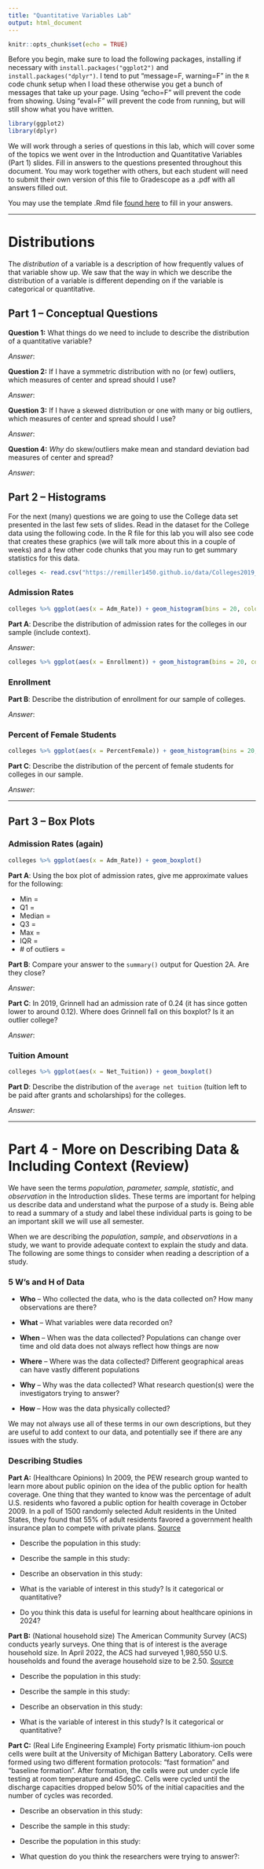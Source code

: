 ---
title: "Quantitative Variables Lab"
output: html_document
---

```{r setup, include=FALSE}
knitr::opts_chunk$set(echo = TRUE)
```

Before you begin, make sure to load the following packages, installing if necessary with `install.packages("ggplot2")` and `install.packages("dplyr")`. I tend to put "message=F, warning=F" in the `R` code chunk setup when I load these otherwise you get a bunch of messages that take up your page. Using "echo=F" will prevent the code from showing. Using "eval=F" will prevent the code from running, but will still show what you have written.

```{r, message=F, warning = F}
library(ggplot2)
library(dplyr)
```

We will work through a series of questions in this lab, which will cover some of the topics we went over in the Introduction and Quantitative Variables (Part 1) slides. Fill in answers to the questions presented throughout this document. You may work together with others, but each student will need to submit their own version of this file to Gradescope as a .pdf with all answers filled out.

You may use the template .Rmd file [found here](Labs/QuantVarLab.Rmd) to fill in your answers.

---

# Distributions

The *distribution* of a variable is a description of how frequently values of that variable show up. We saw that the way in which we describe the distribution of a variable is different depending on if the variable is categorical or quantitative. 

## Part 1 -- Conceptual Questions

**Question 1:** What things do we need to include to describe the distribution of a quantitative variable?

*Answer*: 

**Question 2:** If I have a symmetric distribution with no (or few) outliers, which measures of center and spread should I use?

*Answer*: 

**Question 3:** If I have a skewed distribution or one with many or big outliers, which measures of center and spread should I use?

*Answer*: 

**Question 4:** *Why* do skew/outliers make mean and standard deviation bad measures of center and spread?

*Answer*: 

## Part 2 -- Histograms

For the next (many) questions we are going to use the College data set presented in the last few sets of slides. Read in the dataset for the College data using the following code. In the R file for this lab you will also see code that creates these graphics (we will talk more about this in a couple of weeks) and a few other code chunks that you may run to get summary statistics for this data. 

```{r}
colleges <- read.csv("https://remiller1450.github.io/data/Colleges2019_Complete.csv")
```

### Admission Rates

```{r, echo=F}
colleges %>% ggplot(aes(x = Adm_Rate)) + geom_histogram(bins = 20, color = 'black', fill = 'gray')
```

**Part A**: Describe the distribution of admission rates for the colleges in our sample (include context).

*Answer*: 

```{r, echo=F}
colleges %>% ggplot(aes(x = Enrollment)) + geom_histogram(bins = 20, color = 'black', fill = 'gray')
```

### Enrollment

**Part B**: Describe the distribution of enrollment for our sample of colleges.

*Answer*: 

### Percent of Female Students

```{r, echo=F}
colleges %>% ggplot(aes(x = PercentFemale)) + geom_histogram(bins = 20, color = 'black', fill = 'gray')
```

**Part C**: Describe the distribution of the percent of female students for colleges in our sample.

*Answer*: 

---

## Part 3 -- Box Plots

### Admission Rates (again)

```{r, echo=F}
colleges %>% ggplot(aes(x = Adm_Rate)) + geom_boxplot()
```

**Part A**: Using the box plot of admission rates, give me approximate values for the following:

* Min = 
* Q1 = 
* Median = 
* Q3 = 
* Max = 
* IQR = 
* \# of outliers = 

**Part B**: Compare your answer to the `summary()` output for Question 2A. Are they close? 

*Answer*:

**Part C**: In 2019, Grinnell had an admission rate of 0.24 (it has since gotten lower to around 0.12). Where does Grinnell fall on this boxplot? Is it an outlier college?

*Answer*:

### Tuition Amount

```{r, echo=F}
colleges %>% ggplot(aes(x = Net_Tuition)) + geom_boxplot()
```

**Part D**: Describe the distribution of the `average net tuition` (tuition left to be paid after grants and scholarships) for the colleges.

*Answer*:

---

# Part 4 - More on Describing Data & Including Context (Review)

We have seen the terms *population, parameter, sample, statistic*, and *observation* in the Introduction slides. These terms are important for helping us describe data and understand what the purpose of a study is. Being able to read a summary of a study and label these individual parts is going to be an important skill we will use all semester. 

When we are describing the *population*, *sample*, and *observations* in a study, we want to provide adequate context to explain the study and data. The following are some things to consider when reading a description of a study.

### 5 W's and H of Data
* **Who** -- Who collected the data, who is the data collected on? How many observations are there?

* **What** -- What variables were data recorded on?

* **When** -- When was the data collected? Populations can change over time and old data does not always reflect how things are now

* **Where** -- Where was the data collected? Different     geographical areas can have vastly different populations

* **Why** -- Why was the data collected? What research question(s) were the investigators trying to answer?

* **How** -- How was the data physically collected?

We may not always use all of these terms in our own descriptions, but they are useful to add context to our data, and potentially see if there are any issues with the study.

### Describing Studies

**Part A:** (Healthcare Opinions) In 2009, the PEW research group wanted to learn more about public opinion on the idea of the public option for health coverage. One thing that they wanted to know was the percentage of adult U.S. residents who favored a public option for health coverage in October 2009. In a poll of 1500 randomly selected Adult residents in the United States, they found that 55% of adult residents favored a government health insurance plan to compete with private plans. [Source](https://www.pewresearch.org/politics/2009/10/08/section-2-opinions-of-health-care-proposals/) 

* Describe the population in this study:

* Describe the sample in this study:

* Describe an observation in this study: 

* What is the variable of interest in this study? Is it categorical or quantitative?

* Do you think this data is useful for learning about healthcare opinions in 2024?

**Part B:** (National household size) The American Community Survey (ACS) conducts yearly surveys. One thing that is of interest is the average household size. In April 2022, the ACS had surveyed 1,980,550 U.S. households and found the average household size to be 2.50. [Source](https://data.census.gov/table/ACSDP1Y2022.DP02) 

* Describe the population in this study:

* Describe the sample in this study:

* Describe an observation in this study: 

* What is the variable of interest in this study? Is it categorical or quantitative?

**Part C:** (Real Life Engineering Example) Forty prismatic lithium-ion pouch cells were built at the University of Michigan Battery Laboratory. Cells were formed using two different formation protocols: "fast formation" and "baseline formation". After formation, the cells were put under cycle life testing at room temperature and 45degC. Cells were cycled until the discharge capacities dropped below 50% of the initial capacities and the number of cycles was recorded.

* Describe an observation in this study:

* Describe the sample in this study:

* Describe the population in this study:

* What question do you think the researchers were trying to answer?:
